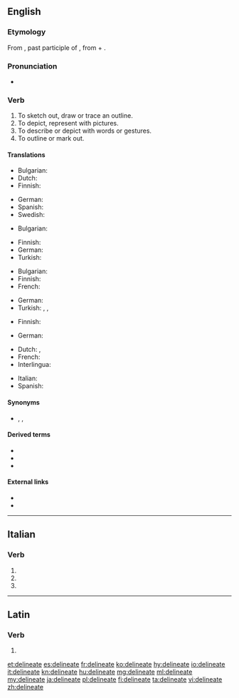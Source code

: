 ==English==

===Etymology===
From {{etyl|la|en}} {{m|la|dēlīneātus}}, past participle of {{m|la|dēlīneo||to sketch out, to delineate}}, from {{term|de-||lang=la}} + {{m|la|līnea||line}}.

===Pronunciation===
* {{a|UK}} {{IPA|/dɪˈlɪniːeɪt/|lang=en}}

===Verb===
{{en-verb|delineat}}

# To sketch out, draw or trace an outline.
# To depict, represent with pictures.
# To describe or depict with words or gestures.
# To outline or mark out.

====Translations====
{{trans-top|sketch out, draw or trace an outline}}
* Bulgarian: {{t+|bg|очертавам}}
* Dutch: {{t+|nl|afbakenen}}
* Finnish: {{t+|fi|hahmotella}}
{{trans-mid}}
* German: {{t+|de|umreißen}}
* Spanish: {{t+|es|delinear}}
* Swedish: {{t+|sv|skissera}}
{{trans-bottom}}

{{trans-top|depict, represent with pictures}}
* Bulgarian: {{t+|bg|скицирам}}
{{trans-mid}}
* Finnish: {{t+|fi|kuvata}}
* German: {{t+|de|skizzieren}}
* Turkish: {{t+|tr|resmetmek}}
{{trans-bottom}}

{{trans-top|describe or depict with words or gestures}}
* Bulgarian: {{t+|bg|обрисувам}}
* Finnish: {{t+|fi|kuvailla}}
* French: {{t+|fr|décrire}}
{{trans-mid}}
* German: {{t+|de|schildern}}
* Turkish: {{t+|tr|betimlemek}}, {{t+|tr|tasvir etmek}}, {{t+|tr|tarif etmek}}
{{trans-bottom}}

{{trans-top|outline or mark out}}
* Finnish: {{t+|fi|rajata}}
{{trans-mid}}
* German: {{t+|de|abgrenzen}}
{{trans-bottom}}

{{checktrans-top}}
* Dutch: {{t|nl|aflijnen}}, {{t|nl|uittekenen}}
* French: {{t+|fr|délimiter}}
* Interlingua: {{t|ia|delinear}}
{{trans-mid}}
* Italian: {{t+|it|delineare}}
* Spanish: {{t+|es|delinear}}
{{trans-bottom}}

====Synonyms====
* {{sense|to mark the limits or boundaries}} {{l|en|demark}}, {{l|en|demarcate}}, {{l|en|delimit}}

====Derived terms====
* {{l|en|delineation}}
* {{l|en|delineative}}
* {{l|en|delineator}}

====External links====
* {{R:Webster 1913}}
* {{R:Century 1911}}

----

==Italian==

===Verb===
{{head|it|verb form|cat2=past participle forms}}

# {{inflection of|delineare||2|p|pres|indc|lang=it}}
# {{inflection of|delineare||2|p|impr||lang=it}}
# {{feminine plural of|delineato|lang=it}}

----

==Latin==

===Verb===
{{la-verb-form|dēlīneāte}}

# {{inflection of|dēlīneō||1|p|pres|actv|impr|lang=la}}

[[et:delineate]]
[[es:delineate]]
[[fr:delineate]]
[[ko:delineate]]
[[hy:delineate]]
[[io:delineate]]
[[it:delineate]]
[[kn:delineate]]
[[hu:delineate]]
[[mg:delineate]]
[[ml:delineate]]
[[my:delineate]]
[[ja:delineate]]
[[pl:delineate]]
[[fi:delineate]]
[[ta:delineate]]
[[vi:delineate]]
[[zh:delineate]]